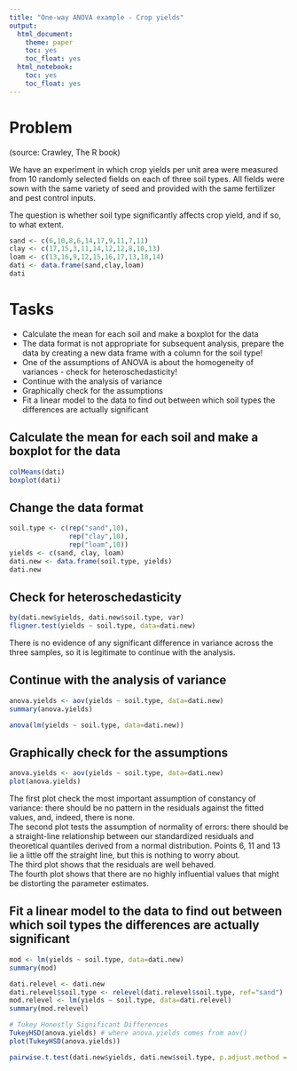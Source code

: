 ```yaml
---
title: "One-way ANOVA example - Crop yields"
output: 
  html_document: 
    theme: paper
    toc: yes
    toc_float: yes
  html_notebook: 
    toc: yes
    toc_float: yes
---
```


# Problem
(source: Crawley, The R book)

We have an experiment in which crop yields per unit area were measured from 10 randomly selected fields on each of three soil types. All fields were sown with the same variety of seed and provided with the same fertilizer and pest control inputs.

The question is whether soil type significantly affects crop yield, and if so, to what extent.

```r
sand <- c(6,10,8,6,14,17,9,11,7,11)
clay <- c(17,15,3,11,14,12,12,8,10,13)
loam <- c(13,16,9,12,15,16,17,13,18,14)
dati <- data.frame(sand,clay,loam)
dati
```


# Tasks

* Calculate the mean for each soil and make a boxplot for the data
* The data format is not appropriate for subsequent analysis, prepare the data by creating a new data frame with a column for the soil type!
* One of the assumptions of ANOVA is about the homogeneity of variances - check for heteroschedasticity!
* Continue with the analysis of variance
* Graphically check for the assumptions
* Fit a linear model to the data to find out between which soil types the differences are actually significant


## Calculate the mean for each soil and make a boxplot for the data

```r
colMeans(dati)
boxplot(dati)
```

## Change the data format

```r
soil.type <- c(rep("sand",10),
               rep("clay",10),
               rep("loam",10))
yields <- c(sand, clay, loam)
dati.new <- data.frame(soil.type, yields)
dati.new
```

## Check for heteroschedasticity

```r
by(dati.new$yields, dati.new$soil.type, var)
fligner.test(yields ~ soil.type, data=dati.new)
```

There is no evidence of any significant difference in variance across the three samples, so it is legitimate to continue with the analysis.

## Continue with the analysis of variance

```r
anova.yields <- aov(yields ~ soil.type, data=dati.new)
summary(anova.yields)
```

```r
anova(lm(yields ~ soil.type, data=dati.new))
```

## Graphically check for the assumptions

```r
anova.yields <- aov(yields ~ soil.type, data=dati.new)
plot(anova.yields)
```

The first plot check the most important assumption of constancy of variance: there should be no pattern in the residuals against the fitted values, and, indeed, there is none.   
The second plot tests the assumption of normality of errors: there should be a straight-line relationship between our standardized residuals and theoretical quantiles derived from a normal distribution. Points 6, 11 and 13 lie a little off the straight line, but this is nothing to worry about.   
The third plot shows that the residuals are well behaved.   
The fourth plot shows that there are no highly influential values that might be distorting the parameter estimates. 

## Fit a linear model to the data to find out between which soil types the differences are actually significant

```r
mod <- lm(yields ~ soil.type, data=dati.new)
summary(mod)
```

```r
dati.relevel <- dati.new
dati.relevel$soil.type <- relevel(dati.relevel$soil.type, ref="sand")
mod.relevel <- lm(yields ~ soil.type, data=dati.relevel)
summary(mod.relevel)
```


```r
# Tukey Honestly Significant Differences
TukeyHSD(anova.yields) # where anova.yields comes from aov()
plot(TukeyHSD(anova.yields))
```
```r
pairwise.t.test(dati.new$yields, dati.new$soil.type, p.adjust.method = "bonferroni")
```

